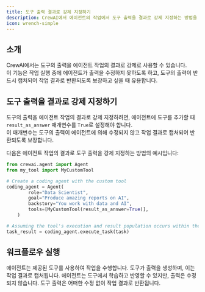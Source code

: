 ```yaml
---
title: 도구 출력 결과로 강제 지정하기
description: CrewAI에서 에이전트의 작업에서 도구 출력을 결과로 강제 지정하는 방법을 알아봅니다.
icon: wrench-simple
---
```


## 소개

CrewAI에서는 도구의 출력을 에이전트 작업의 결과로 강제로 사용할 수 있습니다.  
이 기능은 작업 실행 중에 에이전트가 출력을 수정하지 못하도록 하고, 도구의 출력이 반드시 캡처되어 작업 결과로 반환되도록 보장하고 싶을 때 유용합니다.

## 도구 출력을 결과로 강제 지정하기

도구의 출력을 에이전트 작업의 결과로 강제 지정하려면, 에이전트에 도구를 추가할 때 `result_as_answer` 매개변수를 `True`로 설정해야 합니다.  
이 매개변수는 도구의 출력이 에이전트에 의해 수정되지 않고 작업 결과로 캡처되어 반환되도록 보장합니다.

다음은 에이전트 작업의 결과로 도구 출력을 강제 지정하는 방법의 예시입니다:

```python Code
from crewai.agent import Agent
from my_tool import MyCustomTool

# Create a coding agent with the custom tool
coding_agent = Agent(
        role="Data Scientist",
        goal="Produce amazing reports on AI",
        backstory="You work with data and AI",
        tools=[MyCustomTool(result_as_answer=True)],
    )

# Assuming the tool's execution and result population occurs within the system
task_result = coding_agent.execute_task(task)
```

## 워크플로우 실행

<Steps>
   <Step title="작업 실행">
      에이전트는 제공된 도구를 사용하여 작업을 수행합니다.
   </Step>
   <Step title="도구 출력">
      도구가 출력을 생성하며, 이는 작업 결과로 캡처됩니다.
   </Step>
   <Step title="에이전트 상호작용">
      에이전트는 도구에서 학습하고 반영할 수 있지만, 출력은 수정되지 않습니다.
   </Step>
   <Step title="결과 반환">
      도구 출력은 어떠한 수정 없이 작업 결과로 반환됩니다.
   </Step>
</Steps>